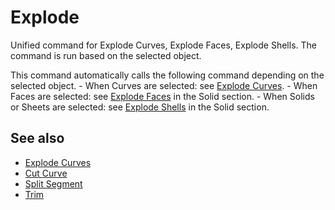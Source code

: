 
# Explode

<Reference shortcut="Alt + J" command="Explode" button="" />

Unified command for Explode Curves, Explode Faces, Explode Shells. The command is run based on the selected object.

This command automatically calls the following command depending on the selected object.
    - When Curves are selected: see [Explode Curves](./explode-curve).
    - When Faces are selected: see [Explode Faces](../solid/explode-faces) in the Solid section.
    - When Solids or Sheets are selected: see [Explode Shells](../solid/explode-sheets) in the Solid section.

## See also
- [Explode Curves](./explode-curve)
- [Cut Curve](./cut-curve)
- [Split Segment](./split-segment)
- [Trim](./trim)














